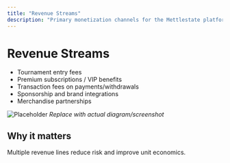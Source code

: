 ```yaml
---
title: "Revenue Streams"
description: "Primary monetization channels for the Mettlestate platform."
---
```


# Revenue Streams

- Tournament entry fees
- Premium subscriptions / VIP benefits
- Transaction fees on payments/withdrawals
- Sponsorship and brand integrations
- Merchandise partnerships

![Placeholder](/images/screenshots/revenue-streams.png)
*Replace with actual diagram/screenshot*

## Why it matters
Multiple revenue lines reduce risk and improve unit economics.

